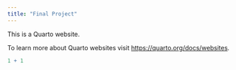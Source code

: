 ```yaml
---
title: "Final Project"
---
```


This is a Quarto website.

To learn more about Quarto websites visit <https://quarto.org/docs/websites>.

```r
1 + 1
```
